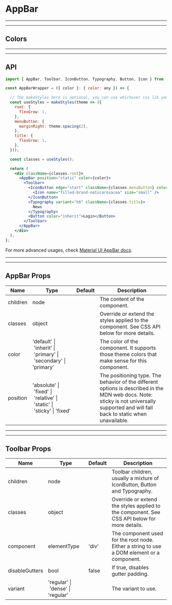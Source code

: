 
# AppBar

---
---

## Colors
<Provider theme={themes.natura.light}>
  <ComponentWithLabel componentList={colors} />
</Provider>

---
---

## API
```jsx highlight-line="2"
import { AppBar, Toolbar, IconButton, Typography, Button, Icon } from '@naturacosmeticos/natds-web';

const AppBarWrapper = ({ color }: { color: any }) => {

  // The makeStyles here is optional, you can use whichever css lib you want
  const useStyles = makeStyles(theme => ({
    root: {
      flexGrow: 1,
    },
    menuButton: {
      marginRight: theme.spacing(2),
    },
    title: {
      flexGrow: 1,
    },
  }));

  const classes = useStyles();

  return (
    <div className={classes.root}>
      <AppBar position="static" color={color}>
        <Toolbar>
          <IconButton edge="start" className={classes.menuButton} color="inherit" aria-label="menu">
            <Icon name="filled-brand-naturarosacea" size="small" />
          </IconButton>
          <Typography variant="h6" className={classes.title}>
            News
          </Typography>
          <Button color="inherit">Login</Button>
        </Toolbar>
      </AppBar>
    </div>
  );
};
```
For more advanced usages, check [Material UI AppBar docs](https://material-ui.com/components/app-bar/).

---
---

## AppBar Props

|Name|Type|Default|Description|
|--- |--- |--- |--- |
|children|node||The content of the component.|
|classes|object||Override or extend the styles applied to the component. See CSS API below for more details.|
|color|'default' \| 'inherit' \| 'primary' \| 'secondary' \| 'primary'||The color of the component. It supports those theme colors that make sense for this component.|
|position|'absolute' \| 'fixed' \| 'relative' \| 'static' \| 'sticky' \| 'fixed'||The positioning type. The behavior of the different options is described in the MDN web docs. Note: sticky is not universally supported and will fall back to static when unavailable.|

---
---
## Toolbar Props

|Name|Type|Default|Description|
|--- |--- |--- |--- |
|children|node||Toolbar children, usually a mixture of IconButton, Button and Typography.|
|classes|object||Override or extend the styles applied to the component. See CSS API below for more details.|
|component|elementType|'div'|The component used for the root node. Either a string to use a DOM element or a component.|
|disableGutters|bool|false|If true, disables gutter padding.|
|variant|'regular' \| 'dense' \| 'regular'||The variant to use.|
